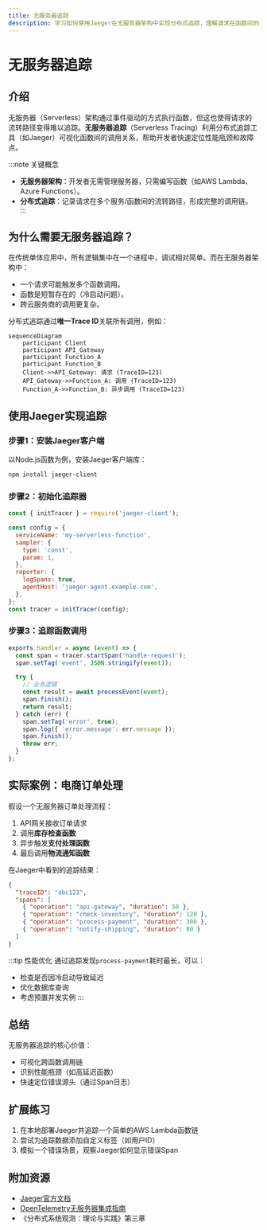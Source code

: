 ```yaml
---
title: 无服务器追踪
description: 学习如何使用Jaeger在无服务器架构中实现分布式追踪，理解请求在函数间的流转路径。
---
```


# 无服务器追踪

## 介绍

无服务器（Serverless）架构通过事件驱动的方式执行函数，但这也使得请求的流转路径变得难以追踪。**无服务器追踪**（Serverless Tracing）利用分布式追踪工具（如Jaeger）可视化函数间的调用关系，帮助开发者快速定位性能瓶颈和故障点。

:::note 关键概念
- **无服务器架构**：开发者无需管理服务器，只需编写函数（如AWS Lambda、Azure Functions）。
- **分布式追踪**：记录请求在多个服务/函数间的流转路径，形成完整的调用链。
:::

## 为什么需要无服务器追踪？

在传统单体应用中，所有逻辑集中在一个进程中，调试相对简单。而在无服务器架构中：
- 一个请求可能触发多个函数调用。
- 函数是短暂存在的（冷启动问题）。
- 跨云服务商的调用更复杂。

分布式追踪通过**唯一Trace ID**关联所有调用，例如：

```mermaid
sequenceDiagram
    participant Client
    participant API_Gateway
    participant Function_A
    participant Function_B
    Client->>API_Gateway: 请求 (TraceID=123)
    API_Gateway->>Function_A: 调用 (TraceID=123)
    Function_A->>Function_B: 异步调用 (TraceID=123)
```

## 使用Jaeger实现追踪

### 步骤1：安装Jaeger客户端
以Node.js函数为例，安装Jaeger客户端库：
```bash
npm install jaeger-client
```

### 步骤2：初始化追踪器
```javascript
const { initTracer } = require('jaeger-client');

const config = {
  serviceName: 'my-serverless-function',
  sampler: {
    type: 'const',
    param: 1,
  },
  reporter: {
    logSpans: true,
    agentHost: 'jaeger-agent.example.com',
  },
};
const tracer = initTracer(config);
```

### 步骤3：追踪函数调用
```javascript
exports.handler = async (event) => {
  const span = tracer.startSpan('handle-request');
  span.setTag('event', JSON.stringify(event));

  try {
    // 业务逻辑
    const result = await processEvent(event);
    span.finish();
    return result;
  } catch (err) {
    span.setTag('error', true);
    span.log({ 'error.message': err.message });
    span.finish();
    throw err;
  }
};
```

## 实际案例：电商订单处理

假设一个无服务器订单处理流程：
1. API网关接收订单请求
2. 调用**库存检查函数**
3. 异步触发**支付处理函数**
4. 最后调用**物流通知函数**

在Jaeger中看到的追踪结果：
```json
{
  "traceID": "abc123",
  "spans": [
    { "operation": "api-gateway", "duration": 50 },
    { "operation": "check-inventory", "duration": 120 },
    { "operation": "process-payment", "duration": 300 },
    { "operation": "notify-shipping", "duration": 80 }
  ]
}
```

:::tip 性能优化
通过追踪发现`process-payment`耗时最长，可以：
- 检查是否因冷启动导致延迟
- 优化数据库查询
- 考虑预置并发实例
:::

## 总结

无服务器追踪的核心价值：
- 可视化跨函数调用链
- 识别性能瓶颈（如高延迟函数）
- 快速定位错误源头（通过Span日志）

## 扩展练习

1. 在本地部署Jaeger并追踪一个简单的AWS Lambda函数链
2. 尝试为追踪数据添加自定义标签（如用户ID）
3. 模拟一个错误场景，观察Jaeger如何显示错误Span

## 附加资源

- [Jaeger官方文档](https://www.jaegertracing.io/docs/)
- [OpenTelemetry无服务器集成指南](https://opentelemetry.io/docs/instrumentation/js/)
- 《分布式系统观测：理论与实践》第三章